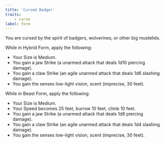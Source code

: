 ```yaml
---
title: 'Cursed Badger'
traits:
    - curse
label: form
---
```


You are cursed by the spirit of badgers, wolverines, or other big mustelids.

While in Hybrid Form, apply the following:

-   Your Size is Medium.
-   You gain a jaw Strike (a unarmed attack that deals 1d10 piercing damage).
-   You gain a claw Strike (an agile unarmed attack that deals 1d6 slashing damage).
-   You gain the senses low-light vision, scent (imprecise, 30 feet).

While in Beast Form, apply the following:

-   Your Size is Medium.
-   Your Speed becomes 25 feet, burrow 10 feet, climb 10 feet.
-   You gain a jaw Strike (a unarmed attack that deals 1d8 piercing damage).
-   You gain a claw Strike (an agile unarmed attack that deals 1d4 slashing damage).
-   You gain the senses low-light vision, scent (imprecise, 30 feet).